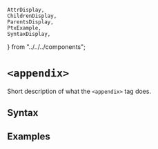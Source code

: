     AttrDisplay,
    ChildrenDisplay,
    ParentsDisplay,
    PtxExample,
    SyntaxDisplay,
} from "../../../components";

# `<appendix>`

Short description of what the `<appendix>` tag does.

## Syntax

<SyntaxDisplay name="appendix" />

## Examples

    